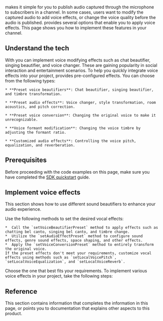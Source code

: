 
<Vpd k="SDK" /> makes it simple for you to publish audio captured through the microphone to subscribers in a channel. In some cases, users want to modify the captured audio to add voice effects, or change the voice quality before the audio is published. <Vpd k="SDK" /> provides several options that enable you to apply voice effects. This page shows you how to implement these features in your channel.

<PlatformWrapper platform="android, ios, macos, windows">

## Understand the tech

With <Vpd k="SDK" /> you can implement voice modifying effects such as chat beautifier, singing beautifier, and voice changer. These are gaining popularity in social interaction and entertainment scenarios. To help you quickly integrate voice effects into your project, <Vpd k="SDK" /> provides pre-configured effects. You can choose from the following types:

    * **Preset voice beautifiers**: Chat beautifier, singing beautifier, and timbre transformation.

    * **Preset audio effects**: Voice changer, style transformation, room acoustics, and pitch correction.

    * **Preset voice conversion**: Changing the original voice to make it unrecognizable.

    * **Voice formant modification**: Changing the voice timbre by adjusting the formant ratio.

    * **Customized audio effects**: Controlling the voice pitch, equalization, and reverberation.

## Prerequisites

Before proceeding with the code examples on this page, make sure you have completed the [SDK quickstart](../../video-calling/get-started/get-started-sdk) guide.

## Implement voice effects

This section shows how to use different sound beautifiers to enhance your audio experience. 

Use the following methods to set the desired vocal effects:

    *  Call the `setVoiceBeautifierPreset` method to apply effects such as chatting bel canto, singing bel canto, and timbre change.
    *  Utilize the `setAudioEffectPreset` method to configure sound effects, genre sound effects, space shaping, and other effects.
    *  Apply the `setVoiceConversionPreset` method to entirely transform the original voice.
    If the preset effects don't meet your requirements, customize vocal effects using methods such as `setLocalVoicePitch`, `setLocalVoiceEqualization`, and `setLocalVoiceReverb`.

Choose the one that best fits your requirements. To implement various voice effects in your project, take the following steps:

<ProjectImplement/>

## Reference

This section contains information that completes the information in this page, or points you to documentation that explains other aspects to this product.

<Reference />

</PlatformWrapper>
<PlatformWrapper notAllowed="android, ios, macos, windows">
<NotAvailable />
</PlatformWrapper>